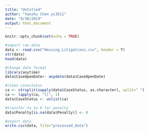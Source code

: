 ```yaml
---
title: "Untitled"
author: "Yanzhu Chen yc3511"
date: "9/30/2019"
output: html_document
---
```


```r
knitr::opts_chunk$set(echo = TRUE)
```

```r
#import raw data
data <- read.csv("Housing_Litigations.csv", header = T)
str(data)
head(data)
```

```r
#change date format
library(anytime)
data$CaseOpenDate<- anydate(data$CaseOpenDate)
```

```r
#clean casestatus
ca <- strsplit(sapply(data$CaseStatus, as.character), split=" ")
ca <- lapply(ca, "[[", 1)
data$CaseStatus <- unlist(ca)
```

```r
#transfer na to 0 for penalty
data$Penalty[is.na(data$Penalty)] <- 0
```

```r
#export data
write.csv(data, file="processed_data")
```

